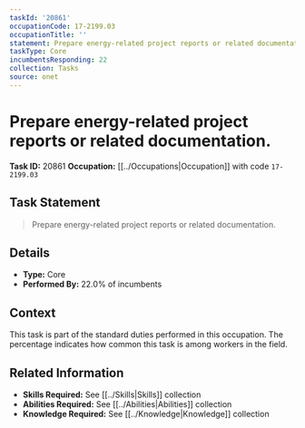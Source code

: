 ```yaml
---
taskId: '20861'
occupationCode: 17-2199.03
occupationTitle: ''
statement: Prepare energy-related project reports or related documentation.
taskType: Core
incumbentsResponding: 22
collection: Tasks
source: onet
---
```

# Prepare energy-related project reports or related documentation.

**Task ID:** 20861
**Occupation:** [[../Occupations|Occupation]] with code `17-2199.03`

## Task Statement

> Prepare energy-related project reports or related documentation.

## Details

- **Type:** Core
- **Performed By:** 22.0% of incumbents

## Context

This task is part of the standard duties performed in this occupation. The percentage indicates how common this task is among workers in the field.

## Related Information

- **Skills Required:** See [[../Skills|Skills]] collection
- **Abilities Required:** See [[../Abilities|Abilities]] collection
- **Knowledge Required:** See [[../Knowledge|Knowledge]] collection
